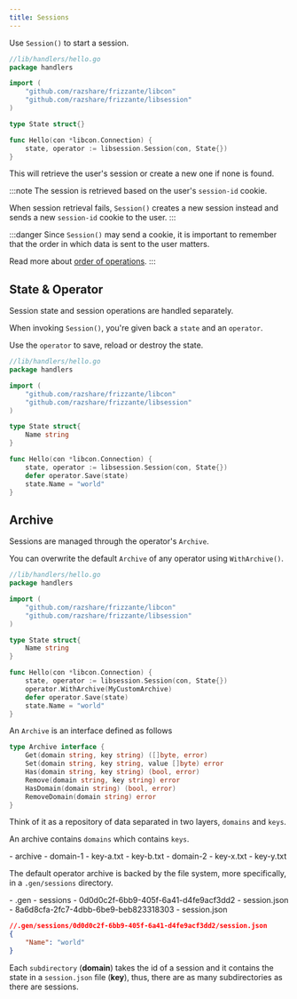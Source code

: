 ```yaml
---
title: Sessions
---
```



Use `Session()` to start a session.

```go
//lib/handlers/hello.go
package handlers

import (
    "github.com/razshare/frizzante/libcon"
    "github.com/razshare/frizzante/libsession"
)

type State struct{}

func Hello(con *libcon.Connection) {
    state, operator := libsession.Session(con, State{})
}
```

This will retrieve the user's session or create a new one if none is found.

:::note
The session is retrieved based on the user's `session-id` cookie.

When session retrieval fails, `Session()` creates a 
new session instead and sends a new `session-id` cookie to the user.
:::

:::danger
Since `Session()` may send a cookie, it is important to remember that
the order in which data is sent to the user matters.

Read more about [order of operations](../order-of-operations).
:::

## State & Operator

Session state and session operations are handled separately.

When invoking `Session()`, you're given back a `state` and an `operator`.

Use the `operator` to save, reload or destroy the state.

```go
//lib/handlers/hello.go
package handlers

import (
    "github.com/razshare/frizzante/libcon"
    "github.com/razshare/frizzante/libsession"
)

type State struct{
    Name string
}

func Hello(con *libcon.Connection) {
    state, operator := libsession.Session(con, State{})
    defer operator.Save(state)
    state.Name = "world"
}
```

## Archive

Sessions are managed through the operator's `Archive`.

You can overwrite the default `Archive` of any operator using `WithArchive()`.

```go
//lib/handlers/hello.go
package handlers

import (
    "github.com/razshare/frizzante/libcon"
    "github.com/razshare/frizzante/libsession"
)

type State struct{
    Name string
}

func Hello(con *libcon.Connection) {
    state, operator := libsession.Session(con, State{})
    operator.WithArchive(MyCustomArchive)
    defer operator.Save(state)
    state.Name = "world"
}
```

An `Archive` is an interface defined as follows

```go
type Archive interface {
    Get(domain string, key string) ([]byte, error)
    Set(domain string, key string, value []byte) error
    Has(domain string, key string) (bool, error)
    Remove(domain string, key string) error
    HasDomain(domain string) (bool, error)
    RemoveDomain(domain string) error
}
```

Think of it as a repository of data separated in two layers, `domains` and `keys`.

An archive contains `domains` which contains `keys`.

<FileTree>
    - archive
        - domain-1
            - key-a.txt
            - key-b.txt
        - domain-2
            - key-x.txt
            - key-y.txt
</FileTree>

The default operator archive is backed by the file system,
more specifically, in a `.gen/sessions` directory.

<FileTree>
    - .gen
        - sessions
            - 0d0d0c2f-6bb9-405f-6a41-d4fe9acf3dd2
                - session.json
            - 8a6d8cfa-2fc7-4dbb-6be9-beb823318303
                - session.json
</FileTree>

```json
//.gen/sessions/0d0d0c2f-6bb9-405f-6a41-d4fe9acf3dd2/session.json
{
    "Name": "world"
}
```

Each `subdirectory` (**domain**) takes the id of a session and it contains the state in a `session.json` file (**key**), 
thus, there are as many subdirectories as there are sessions.